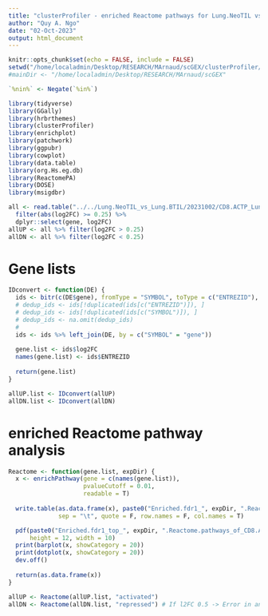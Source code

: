 ```yaml
---
title: "clusterProfiler - enriched Reactome pathways for Lung.NeoTIL vs. Lung.BTIL 20231002"
author: "Quy A. Ngo"
date: "02-Oct-2023"
output: html_document
---
```


```r
knitr::opts_chunk$set(echo = FALSE, include = FALSE)
setwd("/home/localadmin/Desktop/RESEARCH/MArnaud/scGEX/clusterProfiler/20231002_Lung.NeoTIL_vs_Lung.BTIL/")
#mainDir <- "/home/localadmin/Desktop/RESEARCH/MArnaud/scGEX"

`%nin%` <- Negate(`%in%`)
```


```r

library(tidyverse)
library(GGally)
library(hrbrthemes)
library(clusterProfiler)
library(enrichplot)
library(patchwork)
library(ggpubr)
library(cowplot)
library(data.table)
library(org.Hs.eg.db)
library(ReactomePA)
library(DOSE)
library(msigdbr)

```


```r

all <- read.table("../../Lung.NeoTIL_vs_Lung.BTIL/20231002/CD8.ACTP_Lung.NeoTIL.BTIL_Protocol_NeoTIL_vs_BTIL_LR.test_fdr1.DEgenes_10pc.cells_20231002.txt", sep = "\t", header = T) %>% 
  filter(abs(log2FC) >= 0.25) %>% 
  dplyr::select(gene, log2FC)
allUP <- all %>% filter(log2FC > 0.25)
allDN <- all %>% filter(log2FC < 0.25)

```


# Gene lists
```r

IDconvert <- function(DE) {
  ids <- bitr(c(DE$gene), fromType = "SYMBOL", toType = c("ENTREZID"), OrgDb = "org.Hs.eg.db")
  # dedup_ids <- ids[!duplicated(ids[c("ENTREZID")]), ]
  # dedup_ids <- ids[!duplicated(ids[c("SYMBOL")]), ]
  # dedup_ids <- na.omit(dedup_ids)
  # 
  ids <- ids %>% left_join(DE, by = c("SYMBOL" = "gene"))
  
  gene.list <- ids$log2FC
  names(gene.list) <- ids$ENTREZID
  
  return(gene.list)
}

allUP.list <- IDconvert(allUP)
allDN.list <- IDconvert(allDN)

```


# enriched Reactome pathway analysis
```r

Reactome <- function(gene.list, expDir) {
  x <- enrichPathway(gene = c(names(gene.list)),
                     pvalueCutoff = 0.01,
                     readable = T)
  
  write.table(as.data.frame(x), paste0("Enriched.fdr1_", expDir, ".Reactome.pathways_of_CD8.ACTP_for_fdr1_l2FC0.25_DEgenes_LungNeoTIL.vs.LungBTIL_20231002.txt"),
              sep = "\t", quote = F, row.names = F, col.names = T)

  pdf(paste0("Enriched.fdr1_top_", expDir, ".Reactome.pathways_of_CD8.ACTP_for_fdr1_l2FC0.25_DEgenes_LungNeoTIL.vs.LungBTIL_20231002.pdf"),
      height = 12, width = 10)
  print(barplot(x, showCategory = 20))
  print(dotplot(x, showCategory = 20))
  dev.off()
  
  return(as.data.frame(x))
}

allUP <- Reactome(allUP.list, "activated")
allDN <- Reactome(allDN.list, "repressed") # If l2FC 0.5 -> Error in ans[ypos] <- rep(yes, length.out = len)[ypos] : replacement has length zero -> only 140 genes, too few for enriched pathway analysis

```


